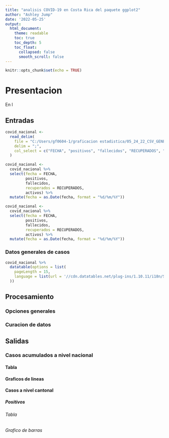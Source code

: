 ---
title: "analisis COVID-19 en Costa Rica del paquete ggplot2"
author: "Ashley Jump"
date: '2022-05-25'
output: 
  html_document:
    theme: readable
    toc: true
    toc_depth: 5
    toc_float:
      collapsed: false
      smooth_scroll: false
---

```{r setup, include=FALSE}
knitr::opts_chunk$set(echo = TRUE)
```

# Presentacion

En l 

## Entradas

```{r importación de datos nacionales COVID-19}

covid_nacional <-
  read_delim(
    file = "C:/Users/gf0604-1/graficacion estadistica/05_24_22_CSV_GENERAL.csv",
    delim = ";",
    col_select = c("FECHA", "positivos", "fallecidos", "RECUPERADOS", "activos")
  )

covid_nacional <-
  covid_nacional %>%
  select(fecha = FECHA,
         positivos,
         fallecidos,
         recuperados = RECUPERADOS,
         activos) %>%
  mutate(fecha = as.Date(fecha, format = "%d/%m/%Y"))
```


```{r transformación de datos nacionales COVID-19}
covid_nacional <-
  covid_nacional %>%
  select(fecha = FECHA,
         positivos,
         fallecidos,
         recuperados = RECUPERADOS,
         activos) %>%
  mutate(fecha = as.Date(fecha, format = "%d/%m/%Y"))
```


### Datos generales de casos

```{r Visualizacion de datos covid nacionales}
covid_nacional %>%
  datatable(options = list(
    pageLength = 15,
    language = list(url = '//cdn.datatables.net/plug-ins/1.10.11/i18n/Spanish.json')
  ))
```


## Procesamiento



### Opciones generales

### Curacion de datos

## Salidas

### Casos acumulados a nivel nacional

#### Tabla

#### Graficos de lineas

#### Casos a nivel cantonal

##### Positivos

###### Tabla

###### Grafico de barras









